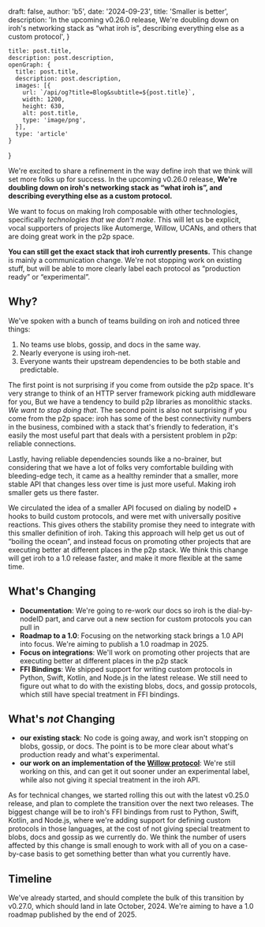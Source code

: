 
  draft: false,
  author: 'b5',
  date: '2024-09-23',
  title: 'Smaller is better',
  description: 'In the upcoming v0.26.0 release, We\'re doubling down on iroh\'s networking stack as “what iroh is”, describing everything else as a custom protocol',
}

    title: post.title,
    description: post.description,
    openGraph: {
      title: post.title,
      description: post.description,
      images: [{
        url: `/api/og?title=Blog&subtitle=${post.title}`,
        width: 1200,
        height: 630,
        alt: post.title,
        type: 'image/png',
      }],
      type: 'article'
    }
}



We're excited to share a refinement in the way define iroh that we think will set more folks up for success. In the upcoming v0.26.0 release, **We're doubling down on iroh's networking stack as “what iroh is”, and describing everything else as a custom protocol.**

We want to focus on making Iroh composable with other technologies, specifically *technologies that we don't make*. This will let us be explicit, vocal supporters of projects like Automerge, Willow, UCANs, and others that are doing great work in the p2p space.

**You can still get the exact stack that iroh currently presents.** This change is mainly a communication change. We're not stopping work on existing stuff, but will be able to more clearly label each protocol as “production ready” or “experimental”.


## Why?

We've spoken with a bunch of teams building on iroh and noticed three things:

1. No teams use blobs, gossip, and docs in the same way.
2. Nearly everyone is using iroh-net.
3. Everyone wants their upstream dependencies to be both stable and predictable.

The first point is not surprising if you come from outside the p2p space. It's very strange to think of an HTTP server framework picking auth middleware for you, But we have a tendency to build p2p libraries as monolithic stacks. _We want to stop doing that_. The second point is also not surprising if you come from the p2p space: iroh has some of the best connectivity numbers in the business, combined with a stack that's friendly to federation, it's easily the most useful part that deals with a persistent problem in p2p: reliable connections.

Lastly, having reliable dependencies sounds like a no-brainer, but considering that we have a lot of folks very comfortable building with bleeding-edge tech, it came as a healthy reminder that a smaller, more stable API that changes less over time is just more useful. Making iroh smaller gets us there faster.

We circulated the idea of a smaller API focused on dialing by nodeID + hooks to build custom protocols, and were met with universally positive reactions. This gives others the stability promise they need to integrate with this smaller definition of iroh. Taking this approach will help get us out of “boiling the ocean”, and instead focus on promoting other projects that are executing better at different places in the p2p stack. We think this change will get iroh to a 1.0 release faster, and make it more flexible at the same time. 

## What's Changing
* **Documentation**: We're going to re-work our docs so iroh is the dial-by-nodeID part, and carve out a new section for custom protocols you can pull in
* **Roadmap to a 1.0**: Focusing on the networking stack brings a 1.0 API into focus. We're aiming to publish a 1.0 roadmap in 2025.
* **Focus on integrations**: We'll work on promoting other projects that are executing better at different places in the p2p stack
* **FFI Bindings**: We shipped support for writing custom protocols in Python, Swift, Kotlin, and Node.js in the latest release. We still need to figure out what to do with the existing blobs, docs, and gossip protocols, which still have special treatment in FFI bindings.

## What's _not_ Changing
* **our existing stack**: No code is going away, and work isn't stopping on blobs, gossip, or docs. The point is to be more clear about what's production ready and what's experimental.
* **our work on an implementation of the [Willow protocol](https://willowprotocol.org/)**: We're still working on this, and can get it out sooner under an experimental label, while also not giving it special treatment in the iroh API.

As for technical changes, we started rolling this out with the latest v0.25.0 release, and plan to complete the transition over the next two releases. The biggest change will be to iroh's FFI bindings from rust to Python, Swift, Kotlin, and Node.js, where we're adding support for defining custom protocols in those languages, at the cost of not giving special treatment to blobs, docs and gossip as we currently do. We think the number of users affected by this change is small enough to work with all of you on a case-by-case basis to get something better than what you currently have.

## Timeline
We've already started, and should complete the bulk of this transition by v0.27.0, which should land in late October, 2024. We're aiming to have a 1.0 roadmap published by the end of 2025.